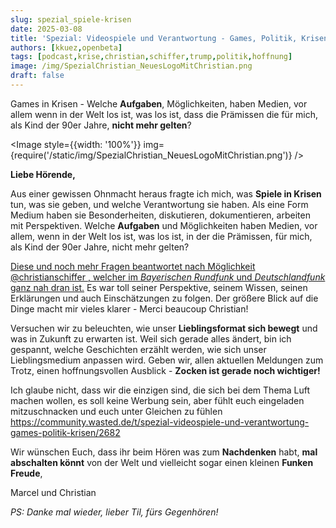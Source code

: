 ```yaml
---
slug: spezial_spiele-krisen
date: 2025-03-08
title: 'Spezial: Videospiele und Verantwortung - Games, Politik, Krisen (mit Christian Schiffer)'
authors: [kkuez,openbeta]
tags: [podcast,krise,christian,schiffer,trump,politik,hoffnung]
image: /img/SpezialChristian_NeuesLogoMitChristian.png
draft: false
---
```



Games in Krisen - Welche **Aufgaben**, Möglichkeiten, haben Medien, vor allem wenn in der Welt los ist, was los ist, dass die Prämissen die für mich, als Kind der 90er Jahre, **nicht mehr gelten**?

<Image style={{width: '100%'}} img={require('/static/img/SpezialChristian_NeuesLogoMitChristian.png')} />

<!--truncate-->

**Liebe Hörende,**

Aus einer gewissen Ohnmacht heraus fragte ich mich, was **Spiele in Krisen** tun, was sie geben, und welche Verantwortung sie haben. Als eine Form Medium haben sie Besonderheiten, diskutieren, dokumentieren, arbeiten mit Perspektiven. Welche **Aufgaben** und Möglichkeiten haben Medien, vor allem, wenn in der Welt los ist, was los ist, in der die Prämissen, für mich, als Kind der 90er Jahre, nicht mehr gelten?

[Diese und noch mehr Fragen beantwortet nach Möglichkeit @christianschiffer , welcher im *Bayerischen Rundfunk* und *Deutschlandfunk* ganz nah dran ist.](https://www.br.de/nachrichten/autoren/christian-schiffer,30e13d2d-6c84-4495-9c79-70d510a6979c) Es war toll seiner Perspektive, seinem Wissen, seinen Erklärungen und auch Einschätzungen zu folgen. Der größere Blick auf die Dinge macht mir vieles klarer -
Merci beaucoup Christian!

Versuchen wir zu beleuchten, wie unser **Lieblingsformat sich bewegt** und was in Zukunft zu erwarten ist. Weil sich gerade alles ändert, bin ich gespannt, welche Geschichten erzählt werden, wie sich unser Lieblingsmedium anpassen wird.
Geben wir, allen aktuellen Meldungen zum Trotz, einen hoffnungsvollen Ausblick - **Zocken ist gerade noch wichtiger!**

Ich glaube nicht, dass wir die einzigen sind, die sich bei dem Thema Luft machen wollen, es soll keine Werbung sein, aber fühlt euch eingeladen mitzuschnacken und euch unter Gleichen zu fühlen
https://community.wasted.de/t/spezial-videospiele-und-verantwortung-games-politik-krisen/2682

Wir wünschen Euch, dass ihr beim Hören was zum **Nachdenken** habt, **mal abschalten könnt** von der Welt und vielleicht sogar einen kleinen **Funken Freude**,

Marcel und Christian

*PS: Danke mal wieder, lieber Til, fürs Gegenhören!*

<ReactPlayer
    width="100%"
    height="50px"
    controls
    url='https://m10z.picnotes.de/Spezial/M10Z_Spiele_Verantwortung_Politik_Krisen.mp3'
/>
